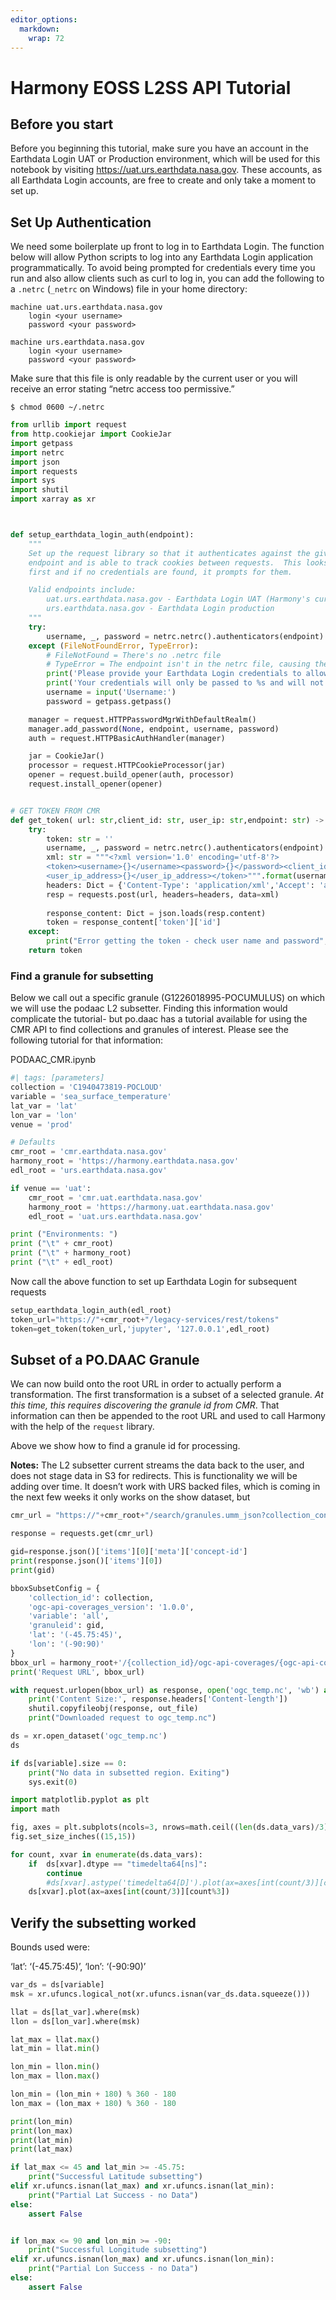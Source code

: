 ```yaml
---
editor_options: 
  markdown: 
    wrap: 72
---
```


# Harmony EOSS L2SS API Tutorial

## Before you start

Before you beginning this tutorial, make sure you have an account in the
Earthdata Login UAT or Production environment, which will be used for
this notebook by visiting <https://uat.urs.earthdata.nasa.gov>. These
accounts, as all Earthdata Login accounts, are free to create and only
take a moment to set up.

## Set Up Authentication

We need some boilerplate up front to log in to Earthdata Login. The
function below will allow Python scripts to log into any Earthdata Login
application programmatically. To avoid being prompted for credentials
every time you run and also allow clients such as curl to log in, you
can add the following to a `.netrc` (`_netrc` on Windows) file in your
home directory:

    machine uat.urs.earthdata.nasa.gov
        login <your username>
        password <your password>
        
    machine urs.earthdata.nasa.gov
        login <your username>
        password <your password>

Make sure that this file is only readable by the current user or you
will receive an error stating "netrc access too permissive."

`$ chmod 0600 ~/.netrc`

```python
from urllib import request
from http.cookiejar import CookieJar
import getpass
import netrc
import json
import requests
import sys
import shutil
import xarray as xr



def setup_earthdata_login_auth(endpoint):
    """
    Set up the request library so that it authenticates against the given Earthdata Login
    endpoint and is able to track cookies between requests.  This looks in the .netrc file 
    first and if no credentials are found, it prompts for them.

    Valid endpoints include:
        uat.urs.earthdata.nasa.gov - Earthdata Login UAT (Harmony's current default)
        urs.earthdata.nasa.gov - Earthdata Login production
    """
    try:
        username, _, password = netrc.netrc().authenticators(endpoint)
    except (FileNotFoundError, TypeError):
        # FileNotFound = There's no .netrc file
        # TypeError = The endpoint isn't in the netrc file, causing the above to try unpacking None
        print('Please provide your Earthdata Login credentials to allow data access')
        print('Your credentials will only be passed to %s and will not be exposed in Jupyter' % (endpoint))
        username = input('Username:')
        password = getpass.getpass()

    manager = request.HTTPPasswordMgrWithDefaultRealm()
    manager.add_password(None, endpoint, username, password)
    auth = request.HTTPBasicAuthHandler(manager)

    jar = CookieJar()
    processor = request.HTTPCookieProcessor(jar)
    opener = request.build_opener(auth, processor)
    request.install_opener(opener)


# GET TOKEN FROM CMR 
def get_token( url: str,client_id: str, user_ip: str,endpoint: str) -> str:
    try:
        token: str = ''
        username, _, password = netrc.netrc().authenticators(endpoint)
        xml: str = """<?xml version='1.0' encoding='utf-8'?>
        <token><username>{}</username><password>{}</password><client_id>{}</client_id>
        <user_ip_address>{}</user_ip_address></token>""".format(username, password, client_id, user_ip)
        headers: Dict = {'Content-Type': 'application/xml','Accept': 'application/json'}
        resp = requests.post(url, headers=headers, data=xml)
        
        response_content: Dict = json.loads(resp.content)
        token = response_content['token']['id']
    except:
        print("Error getting the token - check user name and password", sys.exc_info()[0])
    return token
```

### Find a granule for subsetting

Below we call out a specific granule (G1226018995-POCUMULUS) on which we
will use the podaac L2 subsetter. Finding this information would
complicate the tutorial- but po.daac has a tutorial available for using
the CMR API to find collections and granules of interest. Please see the
following tutorial for that information:

PODAAC_CMR.ipynb

```python
#| tags: [parameters]
collection = 'C1940473819-POCLOUD'
variable = 'sea_surface_temperature'
lat_var = 'lat'
lon_var = 'lon'
venue = 'prod'
```

```python
# Defaults
cmr_root = 'cmr.earthdata.nasa.gov'
harmony_root = 'https://harmony.earthdata.nasa.gov'
edl_root = 'urs.earthdata.nasa.gov'
```

```python
if venue == 'uat':
    cmr_root = 'cmr.uat.earthdata.nasa.gov'
    harmony_root = 'https://harmony.uat.earthdata.nasa.gov'
    edl_root = 'uat.urs.earthdata.nasa.gov'

print ("Environments: ")
print ("\t" + cmr_root)
print ("\t" + harmony_root)
print ("\t" + edl_root)
```

Now call the above function to set up Earthdata Login for subsequent
requests

```python
setup_earthdata_login_auth(edl_root)
token_url="https://"+cmr_root+"/legacy-services/rest/tokens"
token=get_token(token_url,'jupyter', '127.0.0.1',edl_root)
```

## Subset of a PO.DAAC Granule

We can now build onto the root URL in order to actually perform a
transformation. The first transformation is a subset of a selected
granule. *At this time, this requires discovering the granule id from
CMR*. That information can then be appended to the root URL and used to
call Harmony with the help of the `request` library.

Above we show how to find a granule id for processing.

**Notes:** The L2 subsetter current streams the data back to the user,
and does not stage data in S3 for redirects. This is functionality we
will be adding over time. It doesn't work with URS backed files, which
is coming in the next few weeks it only works on the show dataset, but

```python
cmr_url = "https://"+cmr_root+"/search/granules.umm_json?collection_concept_id="+collection+"&sort_key=-start_date&bounding_box=-90,-45.75,90,-45&token="+token

response = requests.get(cmr_url)

gid=response.json()['items'][0]['meta']['concept-id']
print(response.json()['items'][0])
print(gid)


```

```python
bboxSubsetConfig = {
    'collection_id': collection,
    'ogc-api-coverages_version': '1.0.0',
    'variable': 'all',
    'granuleid': gid,
    'lat': '(-45.75:45)',
    'lon': '(-90:90)'
}
bbox_url = harmony_root+'/{collection_id}/ogc-api-coverages/{ogc-api-coverages_version}/collections/{variable}/coverage/rangeset?granuleid={granuleid}&subset=lat{lat}&subset=lon{lon}'.format(**bboxSubsetConfig)
print('Request URL', bbox_url)
```

```python
with request.urlopen(bbox_url) as response, open('ogc_temp.nc', 'wb') as out_file:
    print('Content Size:', response.headers['Content-length'])
    shutil.copyfileobj(response, out_file)
    print("Downloaded request to ogc_temp.nc")
```

```python
ds = xr.open_dataset('ogc_temp.nc')
ds
```

```python
if ds[variable].size == 0:
    print("No data in subsetted region. Exiting")
    sys.exit(0)
```

```python
import matplotlib.pyplot as plt
import math

fig, axes = plt.subplots(ncols=3, nrows=math.ceil((len(ds.data_vars)/3)))
fig.set_size_inches((15,15))

for count, xvar in enumerate(ds.data_vars):
    if  ds[xvar].dtype == "timedelta64[ns]":
        continue
        #ds[xvar].astype('timedelta64[D]').plot(ax=axes[int(count/3)][count%3])
    ds[xvar].plot(ax=axes[int(count/3)][count%3])
```

## Verify the subsetting worked

Bounds used were:

'lat': '(-45.75:45)', 'lon': '(-90:90)'

```python
var_ds = ds[variable]
msk = xr.ufuncs.logical_not(xr.ufuncs.isnan(var_ds.data.squeeze()))

llat = ds[lat_var].where(msk)
llon = ds[lon_var].where(msk)

lat_max = llat.max()
lat_min = llat.min()

lon_min = llon.min()
lon_max = llon.max()

lon_min = (lon_min + 180) % 360 - 180
lon_max = (lon_max + 180) % 360 - 180

print(lon_min)
print(lon_max)
print(lat_min)
print(lat_max)

if lat_max <= 45 and lat_min >= -45.75:
    print("Successful Latitude subsetting")
elif xr.ufuncs.isnan(lat_max) and xr.ufuncs.isnan(lat_min):
    print("Partial Lat Success - no Data")
else:
    assert False


if lon_max <= 90 and lon_min >= -90:
    print("Successful Longitude subsetting")
elif xr.ufuncs.isnan(lon_max) and xr.ufuncs.isnan(lon_min):
    print("Partial Lon Success - no Data")
else:
    assert False
    
```
